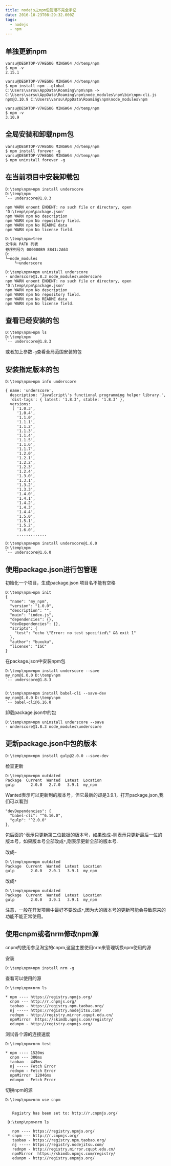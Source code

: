 ```yaml
---
title: nodejs之npm包管理不完全手记
date: 2016-10-23T08:29:32.000Z
tags:
  - nodejs
  - npm
---
```


## 单独更新npm

```
varsu@DESKTOP-V7HEGUG MINGW64 /d/temp/npm
$ npm -v
2.15.1

varsu@DESKTOP-V7HEGUG MINGW64 /d/temp/npm
$ npm install npm --global
C:\Users\varsu\AppData\Roaming\npm\npm -> C:\Users\varsu\AppData\Roaming\npm\node_modules\npm\bin\npm-cli.js
npm@3.10.9 C:\Users\varsu\AppData\Roaming\npm\node_modules\npm

varsu@DESKTOP-V7HEGUG MINGW64 /d/temp/npm
$ npm -v
3.10.9
```

## 全局安装和卸载npm包

```
varsu@DESKTOP-V7HEGUG MINGW64 /d/temp/npm
$ npm install forever -g
varsu@DESKTOP-V7HEGUG MINGW64 /d/temp/npm
$ npm uninstall forever -g
```

## 在当前项目中安装卸载包

```
D:\temp\npm>npm install underscore
D:\temp\npm
`-- underscore@1.8.3

npm WARN enoent ENOENT: no such file or directory, open 'D:\temp\npm\package.json'
npm WARN npm No description
npm WARN npm No repository field.
npm WARN npm No README data
npm WARN npm No license field.

D:\temp\npm>tree
文件夹 PATH 列表
卷序列号为 000000B9 8841:2A63
D:.
└─node_modules
    └─underscore

D:\temp\npm>npm uninstall underscore
- underscore@1.8.3 node_modules\underscore
npm WARN enoent ENOENT: no such file or directory, open 'D:\temp\npm\package.json'
npm WARN npm No description
npm WARN npm No repository field.
npm WARN npm No README data
npm WARN npm No license field.
```
## 查看已经安装的包

```
D:\temp\npm>npm ls
D:\temp\npm
`-- underscore@1.8.3
```

或者加上参数`-g`查看全局范围安装的包

## 安装指定版本的包

```
D:\temp\npm>npm info underscore

{ name: 'underscore',
  description: 'JavaScript\'s functional programming helper library.',
  'dist-tags': { latest: '1.8.3', stable: '1.8.3' },
  versions:
   [ '1.0.3',
     '1.0.4',
     '1.1.0',
     '1.1.1',
     '1.1.2',
     '1.1.3',
     '1.1.4',
     '1.1.5',
     '1.1.6',
     '1.1.7',
     '1.2.0',
     '1.2.1',
     '1.2.2',
     '1.2.3',
     '1.2.4',
     '1.3.0',
     '1.3.1',
     '1.3.2',
     '1.3.3',
     '1.4.0',
     '1.4.1',
     '1.4.2',
     '1.4.3',
     '1.4.4',
     '1.5.0',
     '1.5.1',
     '1.5.2',
     '1.6.0',
     .............

D:\temp\npm>npm install underscore@1.6.0
D:\temp\npm
`-- underscore@1.6.0

```

## 使用package.json进行包管理

初始化一个项目，生成package.json 项目名不能有空格
```
D:\temp\npm>npm init
{
  "name": "my_npm",
  "version": "1.0.0",
  "description": "",
  "main": "index.js",
  "dependencies": {},
  "devDependencies": {},
  "scripts": {
    "test": "echo \"Error: no test specified\" && exit 1"
  },
  "author": "buxuku",
  "license": "ISC"
}
```
在package.json中安装npm包
```
D:\temp\npm>npm install underscore --save
my_npm@1.0.0 D:\temp\npm
`-- underscore@1.8.3


D:\temp\npm>npm install babel-cli --save-dev
my_npm@1.0.0 D:\temp\npm
`-- babel-cli@6.16.0
```
卸载package.json中的包

```
D:\temp\npm>npm uninstall underscore --save
- underscore@1.8.3 node_modules\underscore
```
## 更新package.json中包的版本

```
D:\temp\npm>npm install gulp@2.0.0 --save-dev
```
检查更新

```
D:\temp\npm>npm outdated
Package  Current  Wanted  Latest  Location
gulp       2.0.0   2.7.0   3.9.1  my_npm
```
Wanted表示可以更新到的版本号，但它最新的却是3.9.1，打开package.json,我们可以看到
```
"devDependencies": {
  "babel-cli": "^6.16.0",
  "gulp": "^2.0.0"
},
```
包后面的`^`表示只更新第二位数据的版本号，如果改成`~`则表示只更新最后一位的版本号，如果版本号全部改成`*`,刚表示更新全部的版本号.

改成`~`

```
D:\temp\npm>npm outdated
Package  Current  Wanted  Latest  Location
gulp       2.0.0   2.0.1   3.9.1  my_npm
```

改成`*`
```
D:\temp\npm>npm outdated
Package  Current  Wanted  Latest  Location
gulp       2.0.0   3.9.1   3.9.1  my_npm
```
注意，一般在开发项目中最好不要改成`*`,因为大的版本号的更新可能会导致原来的功能不能正常使用。

## 使用cnpm或者nrm修改npm源

cnpm的使用参见淘宝的cnpm,这里主要使用nrm来管理切换npm使用的源

安装

```
D:\temp\npm>npm install nrm -g
```

查看可以使用的源

```
D:\temp\npm>nrm ls

* npm ---- https://registry.npmjs.org/
  cnpm --- http://r.cnpmjs.org/
  taobao - https://registry.npm.taobao.org/
  nj ----- https://registry.nodejitsu.com/
  rednpm - http://registry.mirror.cqupt.edu.cn/
  npmMirror  https://skimdb.npmjs.com/registry/
  edunpm - http://registry.enpmjs.org/
```
测试各个源的连接速度

```
D:\temp\npm>nrm test

* npm ---- 1520ms
  cnpm --- 300ms
  taobao - 445ms
  nj ----- Fetch Error
  rednpm - Fetch Error
  npmMirror  12046ms
  edunpm - Fetch Error
```

切换npm的源

```
D:\temp\npm>nrm use cnpm


   Registry has been set to: http://r.cnpmjs.org/

 D:\temp\npm>nrm ls

   npm ---- https://registry.npmjs.org/
 * cnpm --- http://r.cnpmjs.org/
   taobao - https://registry.npm.taobao.org/
   nj ----- https://registry.nodejitsu.com/
   rednpm - http://registry.mirror.cqupt.edu.cn/
   npmMirror  https://skimdb.npmjs.com/registry/
   edunpm - http://registry.enpmjs.org/
```
